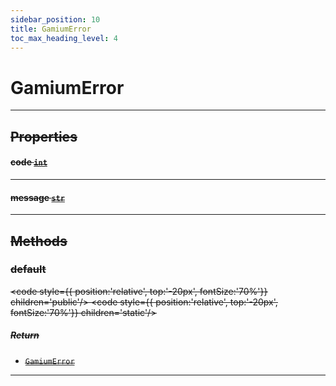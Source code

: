 ```yaml
---
sidebar_position: 10
title: GamiumError
toc_max_heading_level: 4
---
```


# GamiumError <s generated />

<hr class="solid" />  <s generated />

## Properties <s generated />

#### code [`int`]( https://docs.python.org/3.9/library/stdtypes.html?highlight=int#numeric-types-int-float-complex) <s generated />

<hr class="solid" />  <s generated />

#### message [`str`]( https://docs.python.org/3.9/library/stdtypes.html?highlight=int#numeric-types-int-float-complex) <s generated />

<hr class="solid" />  <s generated />

## Methods <s generated />

### default <s generated />

<s childtag /> <code style={{ position:'relative', top:'-20px', fontSize:'70%'}} children='public'/> <code style={{ position:'relative', top:'-20px', fontSize:'70%'}} children='static'/> <s generated />

##### Return <s generated />

- [`GamiumError`]( gamium-error) <s generated />

<hr class="solid" />  <s generated />
